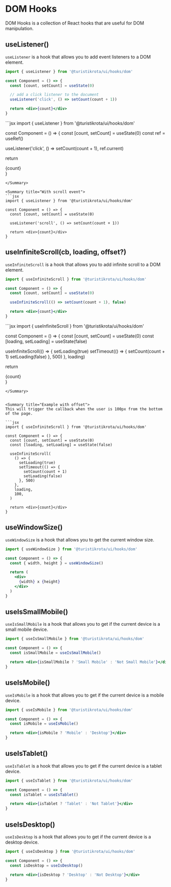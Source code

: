 
<Meta title='Hooks/DOM' />

# DOM Hooks

DOM Hooks is a collection of React hooks that are useful for DOM manipulation.

## useListener()

`useListener` is a hook that allows you to add event listeners to a DOM element.

```jsx
import { useListener } from '@turistikrota/ui/hooks/dom'

const Component = () => {
  const [count, setCount] = useState(0)

  // add a click listener to the document
  useListener('click', () => setCount(count + 1))

  return <div>{count}</div>
}
```

<Summary title="With an element">
```jsx
import { useListener } from '@turistikrota/ui/hooks/dom'

const Component = () => {
const [count, setCount] = useState(0)
const ref = useRef()

useListener('click', () => setCount(count + 1), ref.current)

return <div ref={ref}>{count}</div>
}

````
</Summary>

<Summary title="With scroll event">
```jsx
import { useListener } from '@turistikrota/ui/hooks/dom'

const Component = () => {
  const [count, setCount] = useState(0)

  useListener('scroll', () => setCount(count + 1))

  return <div>{count}</div>
}
````

</Summary>

## useInfiniteScroll(cb, loading, offset?)

`useInfiniteScroll` is a hook that allows you to add infinite scroll to a DOM element.

```jsx
import { useInfiniteScroll } from '@turistikrota/ui/hooks/dom'

const Component = () => {
  const [count, setCount] = useState(0)

  useInfiniteScroll(() => setCount(count + 1), false)

  return <div>{count}</div>
}
```

<Summary title="Example with loading state">
```jsx
import { useInfiniteScroll } from '@turistikrota/ui/hooks/dom'

const Component = () => {
const [count, setCount] = useState(0)
const [loading, setLoading] = useState(false)

useInfiniteScroll(() => {
setLoading(true)
setTimeout(() => {
setCount(count + 1)
setLoading(false)
}, 500)
}, loading)

return <div>{count}</div>
}

````
</Summary>


<Summary title="Example with offset">
This will trigger the callback when the user is 100px from the bottom of the page.

```jsx
import { useInfiniteScroll } from '@turistikrota/ui/hooks/dom'

const Component = () => {
  const [count, setCount] = useState(0)
  const [loading, setLoading] = useState(false)

  useInfiniteScroll(
    () => {
      setLoading(true)
      setTimeout(() => {
        setCount(count + 1)
        setLoading(false)
      }, 500)
    },
    loading,
    100,
  )

  return <div>{count}</div>
}
````

</Summary>

## useWindowSize()

`useWindowSize` is a hook that allows you to get the current window size.

```jsx
import { useWindowSize } from '@turistikrota/ui/hooks/dom'

const Component = () => {
  const { width, height } = useWindowSize()

  return (
    <div>
      {width} x {height}
    </div>
  )
}
```

## useIsSmallMobile()

`useIsSmallMobile` is a hook that allows you to get if the current device is a small mobile device.

```jsx
import { useIsSmallMobile } from '@turistikrota/ui/hooks/dom'

const Component = () => {
  const isSmallMobile = useIsSmallMobile()

  return <div>{isSmallMobile ? 'Small Mobile' : 'Not Small Mobile'}</div>
}
```

## useIsMobile()

`useIsMobile` is a hook that allows you to get if the current device is a mobile device.

```jsx
import { useIsMobile } from '@turistikrota/ui/hooks/dom'

const Component = () => {
  const isMobile = useIsMobile()

  return <div>{isMobile ? 'Mobile' : 'Desktop'}</div>
}
```

## useIsTablet()

`useIsTablet` is a hook that allows you to get if the current device is a tablet device.

```jsx
import { useIsTablet } from '@turistikrota/ui/hooks/dom'

const Component = () => {
  const isTablet = useIsTablet()

  return <div>{isTablet ? 'Tablet' : 'Not Tablet'}</div>
}
```

## useIsDesktop()

`useIsDesktop` is a hook that allows you to get if the current device is a desktop device.

```jsx
import { useIsDesktop } from '@turistikrota/ui/hooks/dom'

const Component = () => {
  const isDesktop = useIsDesktop()

  return <div>{isDesktop ? 'Desktop' : 'Not Desktop'}</div>
}
```
